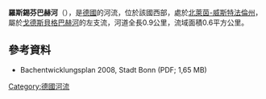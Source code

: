 {{Onesource|time=2020-08-13T05:03:44+00:00}}
{{Coord|50|39|41.42|N|7|7|47.05|E|display=title}}

'''羅斯錫芬巴赫河'''（{{lang-de|Roßsiefenbach}}），是[[德國|德國]]的河流，位於該國西部，處於[[北萊茵-威斯特法倫州|北萊茵-威斯特法倫州]]，屬於[[戈德斯貝格巴赫河|戈德斯貝格巴赫河]]的左支流，河道全長0.9公里，流域面積0.6平方公里。

==參考資料==
* Bachentwicklungsplan 2008, Stadt Bonn (PDF; 1,65 MB)

{{Germany-geo-stub}}
[[Category:德國河流|Category:德國河流]]